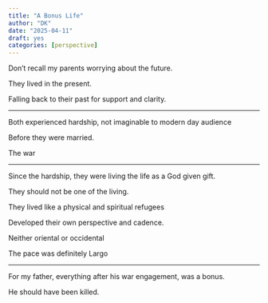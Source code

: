 ```yaml
---
title: "A Bonus Life"
author: "DK"
date: "2025-04-11"
draft: yes
categories: [perspective]
---
```


Don't recall my parents worrying about the future.

They lived in the present.

Falling back to their past for support and clarity.

------------------------------------------------------------------------

Both experienced hardship, not imaginable to modern day audience

Before they were married.

The war

------------------------------------------------------------------------

Since the hardship, they were living the life as a God given gift.

They should not be one of the living.

They lived like a physical and spiritual refugees

Developed their own perspective and cadence.

Neither oriental or occidental

The pace was definitely Largo

---

For my father, everything after his war engagement, was a bonus.

He should have been killed.
